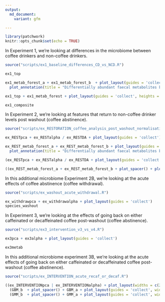 ```yaml
---
output:
  md_document:
    variant: gfm

---
```

<p align="justify">    

<!-- README.md is generated from README.Rmd. Please edit that file -->

```r
library(patchwork)
knitr::opts_chunk$set(echo = TRUE)
```

In Experiment 1, we're looking at differences in the microbiome between coffee drinkers and non-coffee drinkers. 
```r
source("scripts/ex1_baseline_differences_CD_vs_NCD.R")
```

```r
ex1_top
```
```r
ex1_metab_forest_a + ex1_metab_forest_b  + plot_layout(guides = 'collect') + 
  plot_annotation(title = "Differentially abundant faecal metabolites between non-coffee drinkers (L) and coffee drinkers (R)") 
```

```r
ex1_top + ex1_metab_forest + plot_layout(guides = 'collect', heights = c(1, 1, 2))
```
```r
ex1_composite
```

In Experiment 2, we're looking at features that return to non-coffee drinker levels post washout (coffee abstinence). 
```r
source("scripts/ex_RESTORATION_coffee_analysis_post_washout_normalisation.R")
```

```r
ex_RESTpca + ex_RESTalpha / ex_RESTDA + plot_layout(guides = 'collect')
```

```r
ex_REST_metab_forest_a + ex_REST_metab_forest_b + plot_layout(guides = 'collect') + 
  plot_annotation(title = "Differentially abundant faecal metabolites between non-coffee drinkers and coffee drinkers post-washout (L) vs baseline coffee drinker levels (R)")

```


```r
(ex_RESTpca + ex_RESTalpha / ex_RESTDA + plot_layout(guides = 'collect'))/

((ex_REST_metab_forest_a + ex_REST_metab_forest_b + plot_spacer() + plot_layout(guides = 'collect'))) + plot_layout(heights = c(2,4)) 
```

In this additional microbiome Experiment 2B, we're looking at the acute effects of coffee abstinence (coffee withdrawal). 
```r
source("scripts/ex_washout_acute_withdrawal.R")
```


```r
ex_withdrawpca + ex_withdrawalpha + plot_layout(guides = 'collect')
species_washout

```




In Experiment 3, we're looking at the effects of going back on either caffeinated or decaffeinated coffee post-washout (coffee abstinence). 
```r
source("scripts/ex3_intervention_v3_vs_v4.R")
```


```r
ex3pca + ex3alpha + plot_layout(guides = 'collect')

ex3metab
```



In this additional microbiome experiment 3B, we're looking at the acute effects of going back on either caffeinated or decaffeinated coffee post-washout (coffee abstinence). 
```r
source("scripts/ex_INTERVENTION_acute_recaf_or_decaf.R")
```


```r
((ex_INTERVENTIONpca | ex_INTERVENTIONalpha) + plot_layout(widths = c(2,1), guides = 'collect')) / 
  (GBM_b  + plot_spacer() + GBM_a + plot_layout(guides = 'collect', widths = c(5,1,5))) /
  (GMM_b  + plot_spacer() + GMM_a + plot_layout(guides = 'collect', widths = c(5,1,5))) +  plot_layout(heights = c(3,4,1))

```